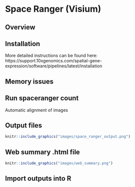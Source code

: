 # Space Ranger (Visium)


## Overview


## Installation

More detailed instructions can be found here: https://support.10xgenomics.com/spatial-gene-expression/software/pipelines/latest/installation


## Memory issues


## Run spaceranger count

Automatic alignment of images


## Output files

```r
knitr::include_graphics("images/space_ranger_output.png")
```


## Web summary .html file

```r
knitr::include_graphics("images/web_summary.png")
```


## Import outputs into R

